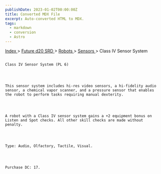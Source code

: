 ```yaml
---
publishDate: 2023-01-02T00:00:00Z
title: Converted MDX File
excerpt: Auto-converted HTML to MDX.
tags:
  - markdown
  - conversion
  - Astro
---
```







[
      Index
     ](-index)
     >
     [
      Future d20 SRD
     ](future-d20-srd-index)
     >
     [
      Robots
     ](future-d20-srd-robots-index)
     >
     [
      Sensors
     ](future-d20-srd-robots-sensors-index)
     > Class IV Sensor System
    




## 
    Class IV Sensor System (PL 6)
   



    This sensor system includes hi-res video sensors, a hi-fidelity audio sensor, a chemical vapor scanner, and a pressure sensor that enables the robot to perform tasks requiring manual dexterity.
   



    A robot with a Class IV sensor system gains a +2 equipment bonus on Listen and Spot checks. All other skill checks are made without penalty.
   



    Type: Audio, Olfactory, Tactile, Visual.
   



    Purchase DC: 17.
   





